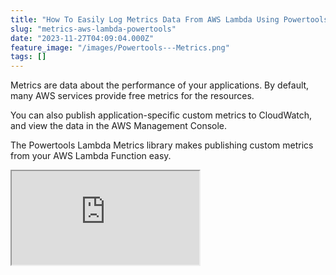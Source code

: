```yaml
---
title: "How To Easily Log Metrics Data From AWS Lambda Using Powertools Library"
slug: "metrics-aws-lambda-powertools"
date: "2023-11-27T04:09:04.000Z"
feature_image: "/images/Powertools---Metrics.png"
tags: []
---
```


Metrics are data about the performance of your applications. By default, many AWS services provide free metrics for the resources.

You can also publish application-specific custom metrics to CloudWatch, and view the data in the AWS Management Console.

The Powertools Lambda Metrics library makes publishing custom metrics from your AWS Lambda Function easy.

<iframe src="https://www.youtube.com/embed/SQ3rY28Eqeo?feature=oembed" />

In this blog post, let's learn how to easily integrate with Amazon CloudWatch Metrics and start publishing custom metrics from your .NET AWS Lambda Function.

_This article is sponsored by AWS and is part of my_ [_AWS Series_](__GHOST_URL__/tag/aws/)_._

Amazon CloudWatch Concepts
--------------------------

If you are new to Amazon CloudWatch Metrics, there are a few concepts that you must know, to make it easier to use the service.

*   **Namespace** → Highest level container to group multiple metrics from multiple services for a given application.
*   **Dimensions** → Metrics metadata in key-value format which helps to slice and dice metrics visualization.
*   **Metric** → Name of the metric
*   **Unit** → A value representing the unit of measure, e.g. Count or Seconds.
*   **Resolution** → Value representing the storage resolution for the corresponding metric. Metrics can be either Standard or High resolution.

You can read more about these concepts in the [AWS documentation here.](https://docs.aws.amazon.com/AmazonCloudWatch/latest/monitoring/cloudwatch_concepts.html)

Setting Up AWS Powertools Lambda Metrics
----------------------------------------

[Powertools for AWS Lambda (.NET)](https://docs.powertools.aws.dev/lambda/dotnet/?ref=rahulpnath.com) is a suite of utilities for AWS Lambda functions to ease adopting best practices such as tracing, structured logging, custom metrics, and more.

To get started using the Powertools logging utility, you can install it as a NuGet package - `AWS.Lambda.Powertools.Metrics`.

You can use the `MetricsAttribute` together with the `Metrics` class to add metrics from your Lambda Function Handler. The `MetricsAttribute` ensures that the metrics data is properly flushed to CloudWatch.

The `MetricsAttribute` provides a few properties that affect the metrics data the Function writes.

*   **Namespace** → Logical container for all Metrics data. By default this is empty. Typically you would use your Product/application name, to group together all metrics from different services across the application/product.
*   **Service** → Sets up a service metric dimension to further group data within the namespace.
*   **CaptureColdStart** → Captures cold start metrics for Lambda function. False by default
*   **RaiseOnEmptyMetrics** → Raised error when no metrics are raised. False by default.

    [Metrics(Namespace = "WeatherWiz", Service = "WeatherService")]
    public async Task<List<WeatherForecast>> GetWeather(
        string cityName, ILambdaContext context)
    {
        Metrics.AddMetric("GetWeather", 1, MetricUnit.Count);
    }

The above code uses the `Metrics` attribute to specify the Namespace and Service names and writes a metric with the unit Count.

You can find the different `MetricUnits` CloudWatch supports [here](https://docs.aws.amazon.com/AmazonCloudWatch/latest/monitoring/cloudwatch_concepts.html#Unit).

### Adding High-Resolution Metric

By default, the Metrics added have a one-minute granularity and are categorized as Standard resolution.

However, you can specify High resolution, with a data granularity of one second. High-resolution metrics give more insight into your application metrics.

    Metrics.AddMetric(
      "RetrievedWeather", 1, MetricUnit.Count, MetricResolution.High);

When calling the `AddMetric` function all you need to do is specify an extra attribute to indicate `MetricResolution.High`

### Adding Dimensions

A dimension is a name/value pair that is part of a Metric. They help to filter and aggregate metrics in CloudWatch. Learn more about Dimensions [here](https://docs.aws.amazon.com/AmazonCloudWatch/latest/monitoring/cloudwatch_concepts.html#Dimension).

You can use the `SetDefaultDimensions` method on the Metrics class to set default dimensions across all Lambda invocations.

The metrics class also provides the `AddDimension` method that you can use to add dimensions individually and conditionally if required, as shown below.

     private Dictionary<string, string> _defaultDimensions = new()
      {
        {"Environment", "Prod"},
      };
    
    public async Task<List<WeatherForecast>> GetWeather(
            string cityName, ILambdaContext context)
    {
      ...
      Metrics.SetDefaultDimensions(_defaultDimensions);
      Metrics.AddDimension("City", cityName);
    
    ...
    if (cityName == "Brisbane")
        Metrics.AddDimension("Conditional", cityName);
    }

### Adding Metadata

Metrics supports adding custom data to the Metrics payload. This is particularly useful when you want to search contextual information along with the metrics data logged.

The metadata is not available for Metrics visualization and is mainly intended for querying and seeing data in the logs.

    Metrics.AddMetadata("CityId", "46f54812-bcaa-4aff-86ae-2feeae9640de");

The above code adds a custom metadata property `CityId` to the CloudWatch metric.

Sample Metric
-------------

You can see the raw metric data sent to AWS CloudWatch from the logs. Below is a sample metric payload.

    {
      "_aws": {
        "Timestamp": 1700808624237,
        "CloudWatchMetrics": [
          {
            "Namespace": "WeatherWiz",
            "Metrics": [
              {
                "Name": "GetWeather",
                "Unit": "Count"
              },
              {
                "Name": "RetrievedWeather",
                "Unit": "Count",
                "StorageResolution": 1
              },
              {
                "Name": "Brisbane Specific",
                "Unit": "Count"
              }
            ],
            "Dimensions": [
              [
                "Service"
              ],
              [
                "Environment"
              ],
              [
                "City"
              ],
              [
                "Conditional"
              ]
            ]
          }
        ]
      },
      "Service": "WeatherService",
      "Environment": "Prod",
      "City": "Brisbane",
      "Conditional": "Brisbane",
      "GetWeather": 1,
      "RetrievedWeather": 1,
      "Brisbane Specific": 1,
      "CityId": "46f54812-bcaa-4aff-86ae-2feeae9640de"
    }